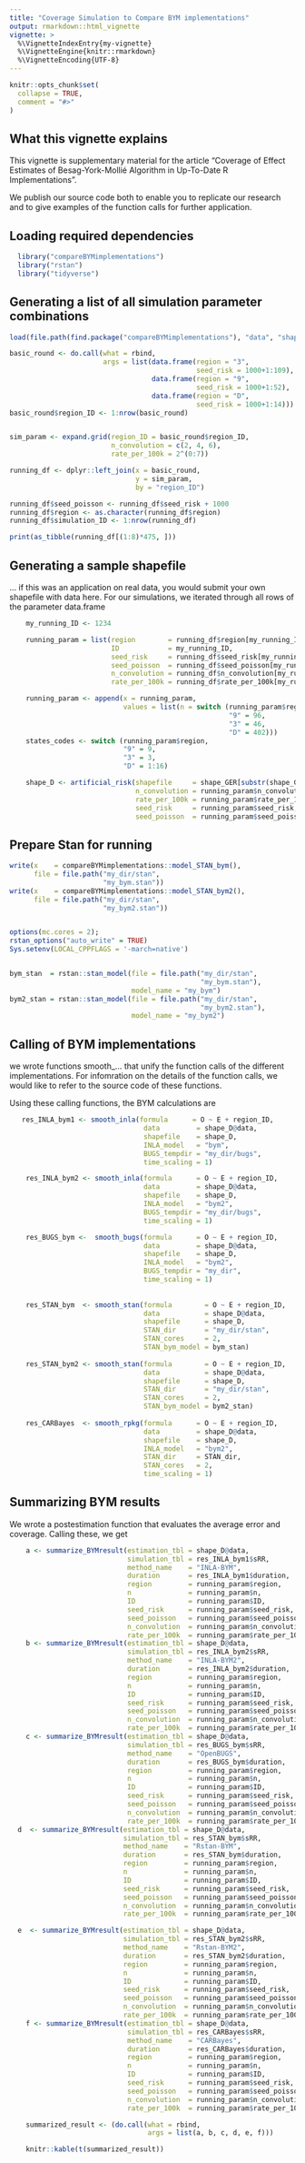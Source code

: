 ```yaml
---
title: "Coverage Simulation to Compare BYM implementations"
output: rmarkdown::html_vignette
vignette: >
  %\VignetteIndexEntry{my-vignette}
  %\VignetteEngine{knitr::rmarkdown}
  %\VignetteEncoding{UTF-8}
---
```

```r
knitr::opts_chunk$set(
  collapse = TRUE,
  comment = "#>"
)
```

## What this vignette explains

This vignette is supplementary material for the article "Coverage of Effect Estimates of Besag-York-Mollié Algorithm in Up-To-Date R Implementations".

We publish our source code both to enable you to replicate our research and to give examples of the function calls for further application.


## Loading required dependencies
```r
  library("compareBYMimplementations")
  library("rstan")
  library("tidyverse")
```



## Generating a list of all simulation parameter combinations
```r
load(file.path(find.package("compareBYMimplementations"), "data", "shape_GER.Rdata"))

basic_round <- do.call(what = rbind,
                       args = list(data.frame(region = "3",
                                              seed_risk = 1000+1:109),
                                   data.frame(region = "9",
                                              seed_risk = 1000+1:52),
                                   data.frame(region = "D",
                                              seed_risk = 1000+1:14)))
basic_round$region_ID <- 1:nrow(basic_round)


sim_param <- expand.grid(region_ID = basic_round$region_ID,
                         n_convolution = c(2, 4, 6),
                         rate_per_100k = 2^(0:7))

running_df <- dplyr::left_join(x = basic_round,
                               y = sim_param,
                               by = "region_ID")

running_df$seed_poisson <- running_df$seed_risk + 1000
running_df$region <- as.character(running_df$region)
running_df$simulation_ID <- 1:nrow(running_df)

print(as_tibble(running_df[(1:8)*475, ]))
```



## Generating a sample shapefile
... if this was an application on real data, you would submit your own shapefile with data here. For our simulations, we iterated through all rows of the parameter data.frame

```r
    my_running_ID <- 1234

    running_param = list(region        = running_df$region[my_running_ID],
                         ID            = my_running_ID,
                         seed_risk     = running_df$seed_risk[my_running_ID],
                         seed_poisson  = running_df$seed_poisson[my_running_ID],
                         n_convolution = running_df$n_convolution[my_running_ID],
                         rate_per_100k = running_df$rate_per_100k[my_running_ID])

    running_param <- append(x = running_param,
                            values = list(n = switch (running_param$region,
                                                      "9" = 96,
                                                      "3" = 46,
                                                      "D" = 402)))
    states_codes <- switch (running_param$region,
                            "9" = 9,
                            "3" = 3,
                            "D" = 1:16)

    shape_D <- artificial_risk(shapefile     = shape_GER[substr(shape_GER@data$region_ID, 1, 2) %in% sprintf("%02d", states_codes), ],
                               n_convolution = running_param$n_convolution,
                               rate_per_100k = running_param$rate_per_100k,
                               seed_risk     = running_param$seed_risk,
                               seed_poisson  = running_param$seed_poisson)
```


## Prepare Stan for running
```r
write(x    = compareBYMimplementations::model_STAN_bym(),
      file = file.path("my_dir/stan",
                       "my_bym.stan"))
write(x    = compareBYMimplementations::model_STAN_bym2(),
      file = file.path("my_dir/stan",
                       "my_bym2.stan"))


options(mc.cores = 2);
rstan_options("auto_write" = TRUE)
Sys.setenv(LOCAL_CPPFLAGS = '-march=native')


bym_stan  = rstan::stan_model(file = file.path("my_dir/stan",
                                               "my_bym.stan"),
                              model_name = "my_bym")
bym2_stan = rstan::stan_model(file = file.path("my_dir/stan",
                                               "my_bym2.stan"),
                              model_name = "my_bym2")
```


## Calling of BYM implementations
we wrote functions smooth_... that unify the function calls of the different implementations.
For infomration on the details of the function calls, we would like to refer to the source code of these functions.

Using these calling functions, the BYM calculations are

```r
   res_INLA_bym1 <- smooth_inla(formula      = O ~ E + region_ID,
                                 data         = shape_D@data,
                                 shapefile    = shape_D,
                                 INLA_model   = "bym",
                                 BUGS_tempdir = "my_dir/bugs",
                                 time_scaling = 1)

    res_INLA_bym2 <- smooth_inla(formula      = O ~ E + region_ID,
                                 data         = shape_D@data,
                                 shapefile    = shape_D,
                                 INLA_model   = "bym2",
                                 BUGS_tempdir = "my_dir/bugs",
                                 time_scaling = 1)

    res_BUGS_bym <-  smooth_bugs(formula      = O ~ E + region_ID,
                                 data         = shape_D@data,
                                 shapefile    = shape_D,
                                 INLA_model   = "bym2",
                                 BUGS_tempdir = "my_dir",
                                 time_scaling = 1)
    
    
    res_STAN_bym  <- smooth_stan(formula        = O ~ E + region_ID,
                                 data           = shape_D@data,
                                 shapefile      = shape_D,
                                 STAN_dir       = "my_dir/stan",
                                 STAN_cores     = 2,
                                 STAN_bym_model = bym_stan)
    
    res_STAN_bym2 <- smooth_stan(formula        = O ~ E + region_ID,
                                 data           = shape_D@data,
                                 shapefile      = shape_D,
                                 STAN_dir       = "my_dir/stan",
                                 STAN_cores     = 2,
                                 STAN_bym_model = bym2_stan)
    
    res_CARBayes  <- smooth_rpkg(formula      = O ~ E + region_ID,
                                 data         = shape_D@data,
                                 shapefile    = shape_D,
                                 INLA_model   = "bym2",
                                 STAN_dir     = STAN_dir,
                                 STAN_cores   = 2,
                                 time_scaling = 1)

```

## Summarizing BYM results
We wrote a postestimation function that evaluates the average error and coverage. Calling these, we get
```r
    a <- summarize_BYMresult(estimation_tbl = shape_D@data,
                             simulation_tbl = res_INLA_bym1$sRR,
                             method_name    = "INLA-BYM",
                             duration       = res_INLA_bym1$duration,
                             region         = running_param$region,
                             n              = running_param$n,
                             ID             = running_param$ID,
                             seed_risk      = running_param$seed_risk,
                             seed_poisson   = running_param$seed_poisson,
                             n_convolution  = running_param$n_convolution,
                             rate_per_100k  = running_param$rate_per_100k)
    b <- summarize_BYMresult(estimation_tbl = shape_D@data,
                             simulation_tbl = res_INLA_bym2$sRR,
                             method_name    = "INLA-BYM2",
                             duration       = res_INLA_bym2$duration,
                             region         = running_param$region,
                             n              = running_param$n,
                             ID             = running_param$ID,
                             seed_risk      = running_param$seed_risk,
                             seed_poisson   = running_param$seed_poisson,
                             n_convolution  = running_param$n_convolution,
                             rate_per_100k  = running_param$rate_per_100k)
    c <- summarize_BYMresult(estimation_tbl = shape_D@data,
                             simulation_tbl = res_BUGS_bym$sRR,
                             method_name    = "OpenBUGS",
                             duration       = res_BUGS_bym$duration,
                             region         = running_param$region,
                             n              = running_param$n,
                             ID             = running_param$ID,
                             seed_risk      = running_param$seed_risk,
                             seed_poisson   = running_param$seed_poisson,
                             n_convolution  = running_param$n_convolution,
                             rate_per_100k  = running_param$rate_per_100k)
  d  <- summarize_BYMresult(estimation_tbl = shape_D@data,
                            simulation_tbl = res_STAN_bym$sRR,
                            method_name    = "Rstan-BYM",
                            duration       = res_STAN_bym$duration,
                            region         = running_param$region,
                            n              = running_param$n,
                            ID             = running_param$ID,
                            seed_risk      = running_param$seed_risk,
                            seed_poisson   = running_param$seed_poisson,
                            n_convolution  = running_param$n_convolution,
                            rate_per_100k  = running_param$rate_per_100k)

  e  <- summarize_BYMresult(estimation_tbl = shape_D@data,
                            simulation_tbl = res_STAN_bym2$sRR,
                            method_name    = "Rstan-BYM2",
                            duration       = res_STAN_bym2$duration,
                            region         = running_param$region,
                            n              = running_param$n,
                            ID             = running_param$ID,
                            seed_risk      = running_param$seed_risk,
                            seed_poisson   = running_param$seed_poisson,
                            n_convolution  = running_param$n_convolution,
                            rate_per_100k  = running_param$rate_per_100k)
    f <- summarize_BYMresult(estimation_tbl = shape_D@data,
                             simulation_tbl = res_CARBayes$sRR,
                             method_name    = "CARBayes",
                             duration       = res_CARBayes$duration,
                             region         = running_param$region,
                             n              = running_param$n,
                             ID             = running_param$ID,
                             seed_risk      = running_param$seed_risk,
                             seed_poisson   = running_param$seed_poisson,
                             n_convolution  = running_param$n_convolution,
                             rate_per_100k  = running_param$rate_per_100k)

    summarized_result <- (do.call(what = rbind,
                                  args = list(a, b, c, d, e, f)))
```

```r
    knitr::kable(t(summarized_result))
```

